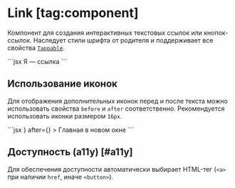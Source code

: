 <Overview group="typography">

# Link [tag:component]

Компонент для создания интерактивных текстовых ссылок или кнопок-ссылок.
Наследует стили шрифта от родителя и поддерживает все свойства [`Tappable`](/components/tappable).

</Overview>

<Playground>
  ```jsx
  <Link href="https://vk.cc/cMPb66">Я — ссылка</Link>
  ```
</Playground>

## Использование иконок

Для отображения дополнительных иконок перед и после текста можно использовать свойства `before` и `after` соответственно.
Рекомендуется использовать иконки размером `16px`.

<Playground>
  ```jsx
  <Link
    href="https://vkui.io"
    target="_blank"
    before={<Icon16ChainOutline />}
    after={<Icon16LinkOutline />}
  >
    Главная в новом окне
  </Link>
  ```
</Playground>

## Доступность (a11y) [#a11y]

Для обеспечения доступности автоматически выбирает HTML-тег (`<a>` при наличии `href`, иначе `<button>`).
